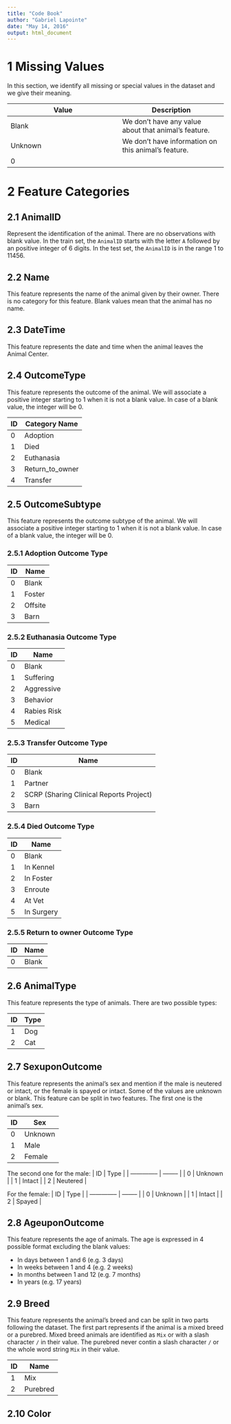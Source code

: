```yaml
---
title: "Code Book"
author: "Gabriel Lapointe"
date: "May 14, 2016"
output: html_document
---
```


# 1 Missing Values
In this section, we identify all missing or special values in the dataset and we give their meaning.

| Value          | Description   |
| -------------- | ------------- |
| Blank          | We don't have any value about that animal's feature. |
| Unknown        | We don't have information on this animal's feature. |
| 0              |  |


# 2 Feature Categories

## 2.1 AnimalID
Represent the identification of the animal. There are no observations with blank value. In the train set, the `AnimalID` starts with the letter `A` followed by an positive integer of 6 digits. In the test set, the `AnimalID` is in the range 1 to 11456.

## 2.2 Name
This feature represents the name of the animal given by their owner. There is no category for this feature. Blank values mean that the animal has no name.

## 2.3 DateTime
This feature represents the date and time when the animal leaves the Animal Center.

## 2.4 OutcomeType
This feature represents the outcome of the animal. We will associate a positive integer starting to 1 when it is not a blank value. In case of a blank value, the integer will be 0.

| ID             | Category Name |
| -------------- | ------------- |
| 0              | Adoption |
| 1              | Died |
| 2              | Euthanasia |
| 3              | Return_to_owner |
| 4              | Transfer |

## 2.5 OutcomeSubtype
This feature represents the outcome subtype of the animal. We will associate a positive integer starting to 1 when it is not a blank value. In case of a blank value, the integer will be 0.

### 2.5.1 Adoption Outcome Type
| ID             | Name     |
| -------------- | -------- |
| 0              | Blank |
| 1              | Foster |
| 2              | Offsite |
| 3              | Barn |

### 2.5.2 Euthanasia Outcome Type
| ID             | Name     |
| -------------- | -------- |
| 0              | Blank |
| 1              | Suffering |
| 2              | Aggressive |
| 3              | Behavior |
| 4              | Rabies Risk |
| 5              | Medical |

### 2.5.3 Transfer Outcome Type
| ID             | Name     |
| -------------- | -------- |
| 0              | Blank |
| 1              | Partner |
| 2              | SCRP (Sharing Clinical Reports Project) |
| 3              | Barn |

### 2.5.4 Died Outcome Type
| ID             | Name       |
| -------------- | ---------- |
| 0              | Blank      |
| 1              | In Kennel  |
| 2              | In Foster  |
| 3              | Enroute    |
| 4              | At Vet     |
| 5              | In Surgery |

### 2.5.5 Return to owner Outcome Type
| ID             | Name     |
| -------------- | -------- |
| 0              | Blank    |


## 2.6 AnimalType	
This feature represents the type of animals. There are two possible types:

| ID             | Type       |
| -------------- | ---------- |
| 1              | Dog        |
| 2              | Cat        |

## 2.7 SexuponOutcome	
This feature represents the animal's sex and mention if the male is neutered or intact, or the female is spayed or intact. Some of the values are unknown or blank. This feature can be split in two features. The first one is the animal's sex.

| ID             | Sex      |
| -------------- | -------- |
| 0              | Unknown  |
| 1              | Male     |
| 2              | Female   |

The second one for the male:
| ID             | Type     |
| -------------- | -------- |
| 0              | Unknown  |
| 1              | Intact   |
| 2              | Neutered |

For the female:
| ID             | Type     |
| -------------- | -------- |
| 0              | Unknown  |
| 1              | Intact   |
| 2              | Spayed   |


## 2.8 AgeuponOutcome	
This feature represents the age of animals. The age is expressed in 4 possible format excluding the blank values:

* In days between 1 and 6 (e.g. 3 days)
* In weeks between 1 and 4 (e.g. 2 weeks)
* In months between 1 and 12 (e.g. 7 months)
* In years (e.g. 17 years)

## 2.9 Breed
This feature represents the animal's breed and can be split in two parts following the dataset. The first part represents if the animal is a mixed breed or a purebred. Mixed breed animals are identified as `Mix` or with a slash character `/` in their value. The purebred never contin a slash character `/` or the whole word string `Mix` in their value.

| ID             | Name     |
| -------------- | -------- |
| 1              | Mix      |
| 2              | Purebred |


## 2.10 Color

